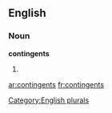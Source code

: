 
==English==

===Noun===
'''contingents'''

# {{plural of|[[contingent]]}}

[[Category:English plurals]]

[[ar:contingents]]
[[fr:contingents]]